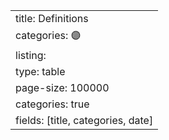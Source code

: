 ---
title: Definitions 
categories: 🟣
listing: 
  type: table
  page-size: 100000
  categories: true
  fields: [title, categories, date]
---